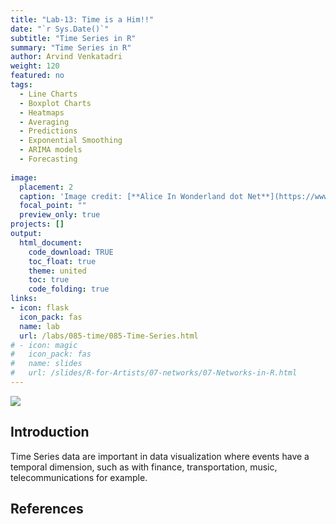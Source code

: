 ```yaml
---
title: "Lab-13: Time is a Him!!"
date: "`r Sys.Date()`"
subtitle: "Time Series in R"
summary: "Time Series in R"
author: Arvind Venkatadri
weight: 120
featured: no
tags:
  - Line Charts
  - Boxplot Charts
  - Heatmaps
  - Averaging
  - Predictions
  - Exponential Smoothing
  - ARIMA models
  - Forecasting
  
image:
  placement: 2
  caption: 'Image credit: [**Alice In Wonderland dot Net**](https://www.alice-in-wonderland.net/)'
  focal_point: ""
  preview_only: true
projects: []
output: 
  html_document:
    code_download: TRUE
    toc_float: true
    theme: united
    toc: true
    code_folding: true
links:
- icon: flask
  icon_pack: fas
  name: lab
  url: /labs/085-time/085-Time-Series.html
# - icon: magic
#   icon_pack: fas
#   name: slides
#   url: /slides/R-for-Artists/07-networks/07-Networks-in-R.html
---
```


![](featured.jpg)


## Introduction

Time Series data are important in data visualization where events have a temporal dimension, such as with finance, transportation, music, telecommunications for example. 



## References


